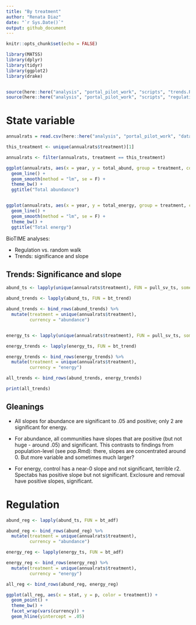 ```yaml
---
title: "By treatment"
author: "Renata Diaz"
date: "`r Sys.Date()`"
output: github_document
---
```


```r
knitr::opts_chunk$set(echo = FALSE)

library(MATSS)
library(dplyr)
library(tidyr)
library(ggplot2)
library(drake)


source(here::here("analysis", "portal_pilot_work", "scripts", "trends.R"))
source(here::here("analysis", "portal_pilot_work", "scripts", "regulation.R"))

```

# State variable 

```r

annualrats = read.csv(here::here("analysis", "portal_pilot_work", "data", "portal_rats_sv.csv"), stringsAsFactors = F)

this_treatment <- unique(annualrats$treatment)[1]

annualrats <- filter(annualrats, treatment == this_treatment)

ggplot(annualrats, aes(x = year, y = total_abund, group = treatment, color = treatment)) +
  geom_line() +
  geom_smooth(method = "lm", se = F) +
  theme_bw() +
  ggtitle("Total abundance")


ggplot(annualrats, aes(x = year, y = total_energy, group = treatment, color = treatment)) +
  geom_line() +
  geom_smooth(method = "lm", se = F) +
  theme_bw() +
  ggtitle("Total energy")


```


BioTIME analyses:

- Regulation vs. random walk
- Trends: significance and slope


## Trends: Significance and slope


```r

abund_ts <- lapply(unique(annualrats$treatment), FUN = pull_sv_ts, some_ts = annualrats, currency = "total_abund")

abund_trends <- lapply(abund_ts, FUN = bt_trend)

abund_trends <- bind_rows(abund_trends) %>%
  mutate(treatment = unique(annualrats$treatment),
         currency = "abundance")


energy_ts <- lapply(unique(annualrats$treatment), FUN = pull_sv_ts, some_ts = annualrats, currency = "total_energy")

energy_trends <- lapply(energy_ts, FUN = bt_trend)

energy_trends <- bind_rows(energy_trends) %>%
  mutate(treatment = unique(annualrats$treatment),
         currency = "energy")

all_trends <- bind_rows(abund_trends, energy_trends)

print(all_trends)


```


## Gleanings

- All slopes for abundance are significant to .05 and positive; only 2 are significant for energy. 
- For abundance, all communities have slopes that are positive (but not huge - around .05) and significant. This contrasts to findings from population-level (see pop.Rmd): there, slopes are concentrated around 0. But more variable and sometimes much larger? 

- For energy, control has a near-0 slope and not significant, terrible r2. Spectabs has positive slope but not significant. Exclosure and removal have positive slopes, significant.


# Regulation


```r

abund_reg <- lapply(abund_ts, FUN = bt_adf)

abund_reg <- bind_rows(abund_reg) %>%
  mutate(treatment = unique(annualrats$treatment),
         currency = "abundance")

energy_reg <- lapply(energy_ts, FUN = bt_adf)

energy_reg <- bind_rows(energy_reg) %>%
  mutate(treatment = unique(annualrats$treatment),
         currency = "energy")

all_reg <- bind_rows(abund_reg, energy_reg)

ggplot(all_reg, aes(x = stat, y = p, color = treatment)) +
  geom_point() +
  theme_bw() +
  facet_wrap(vars(currency)) +
  geom_hline(yintercept = .05)

```
